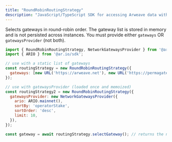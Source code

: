 ```yaml
---
title: "RoundRobinRoutingStrategy"
description: "JavaScript/TypeScript SDK for accessing Arweave data with built-in verification and gateway routing"
---
```


Selects gateways in round-robin order. The gateway list is stored in memory and is not persisted across instances. You must provide either `gateways` OR `gatewaysProvider` (not both).

```javascript
import { RoundRobinRoutingStrategy, NetworkGatewaysProvider } from '@ar.io/wayfinder-core';
import { ARIO } from '@ar.io/sdk';

// use with a static list of gateways
const routingStrategy = new RoundRobinRoutingStrategy({
  gateways: [new URL('https://arweave.net'), new URL('https://permagate.io')],
});

// use with gatewaysProvider (loaded once and memoized)
const routingStrategy2 = new RoundRobinRoutingStrategy({
  gatewaysProvider: new NetworkGatewaysProvider({
    ario: ARIO.mainnet(),
    sortBy: 'operatorStake',
    sortOrder: 'desc',
    limit: 10,
  }),
});

const gateway = await routingStrategy.selectGateway(); // returns the next gateway in round-robin order
```